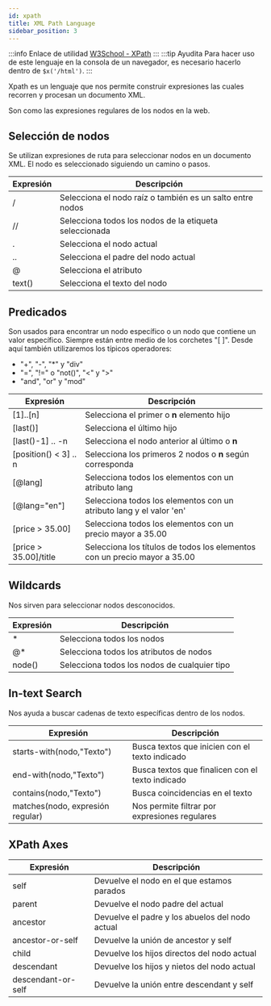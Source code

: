 ```yaml
---
id: xpath
title: XML Path Language
sidebar_position: 3
---
```


:::info Enlace de utilidad
[W3School - XPath](https://www.w3schools.com/xml/xpath_intro.asp)
:::
:::tip Ayudita
Para hacer uso de este lenguaje en la consola de un navegador, es necesario hacerlo dentro de ```$x('/html')```.
:::

Xpath es un lenguaje que nos permite construir expresiones las cuales recorren y procesan un documento XML.

Son como las expresiones regulares de los nodos en la web.

## Selección de nodos
Se utilizan expresiones de ruta para seleccionar nodos en un documento XML. El nodo es seleccionado
siguiendo un camino o pasos.

|Expresión|Descripción                                                |
|---------|-----------------------------------------------------------|
| /       | Selecciona el nodo raíz o también es un salto entre nodos |
| //      | Selecciona todos los nodos de la etiqueta seleccionada    |
| .       | Selecciona el nodo actual                                 |
| ..      | Selecciona el padre del nodo actual                       |
| @       | Selecciona el atributo                                    |
| text()  | Selecciona el texto del nodo                              |

## Predicados
Son usados para encontrar un nodo específico o un nodo que contiene un valor específico.
Siempre están entre medio de los corchetes "[ ]". Desde aquí también utilizaremos los típicos operadores:
* "+", "-", "*" y "div"
* "=", "!=" o "not()", "\<" y ">"
* "and", "or" y "mod"

|Expresión               |Descripción                                                                |
|------------------------|---------------------------------------------------------------------------|
| [1]..[n]               | Selecciona el primer o **n** elemento hijo                                |
| [last()]               | Selecciona el último hijo                                                 |
| [last()-1] .. -n       | Selecciona el nodo anterior al último o **n**                             |
| [position() < 3] .. n    | Selecciona los primeros 2 nodos o **n** según corresponda                 |
| [@lang]                | Selecciona todos los elementos con un atributo lang                       |
| [@lang="en"]           | Selecciona todos los elementos con un atributo lang y el valor 'en'       |
| [price > 35.00]        | Selecciona todos los elementos con un precio mayor a 35.00                |
| [price > 35.00]/title  | Selecciona los títulos de todos los elementos con un precio mayor a 35.00 |

## Wildcards
Nos sirven para seleccionar nodos desconocidos.

|Expresión               |Descripción                                                                |
|------------------------|---------------------------------------------------------------------------|
| *                      |  Selecciona todos los nodos                                               |
| @*                     |  Selecciona todos los atributos de nodos                                  |
| node()                 |  Selecciona todos los nodos de cualquier tipo                             |

## In-text Search
Nos ayuda a buscar cadenas de texto específicas dentro de los nodos.

|Expresión                             |Descripción                                                                |
|--------------------------------------|---------------------------------------------------------------------------|
| starts-with(nodo,"Texto")            |  Busca textos que inicien con el texto indicado                           |
| end-with(nodo,"Texto")               |  Busca textos que finalicen con el texto indicado                         |
| contains(nodo,"Texto")               |  Busca coincidencias en el texto                                          |
| matches(nodo, expresión regular)     |  Nos permite filtrar por expresiones regulares                            |

## XPath Axes
|Expresión              |Descripción                                             |
|-----------------------|--------------------------------------------------------|
| self                  |  Devuelve el nodo en el que estamos parados            |
| parent                |  Devuelve el nodo padre del actual                     |
| ancestor              |  Devuelve el padre y los abuelos del nodo actual       |
| ancestor-or-self      |  Devuelve la unión de ancestor y self                  |
| child                 |  Devuelve los hijos directos del nodo actual           |
| descendant            |  Devuelve los hijos y nietos del nodo actual           |
| descendant-or-self    |  Devuelve la unión entre descendant y self             |
